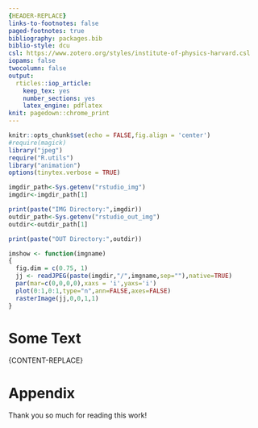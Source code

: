---
{HEADER-REPLACE}
links-to-footnotes: false
paged-footnotes: true
bibliography: packages.bib
biblio-style: dcu
csl: https://www.zotero.org/styles/institute-of-physics-harvard.csl
iopams: false
twocolumn: false
output: 
  rticles::iop_article:
    keep_tex: yes
    number_sections: yes
    latex_engine: pdflatex
knit: pagedown::chrome_print
---

```{r setup, include=FALSE}
knitr::opts_chunk$set(echo = FALSE,fig.align = 'center')
#require(magick)
library("jpeg")
require("R.utils")
library("animation")
options(tinytex.verbose = TRUE)
```

```{r variablesetup, include=TRUE, echo=FALSE,results=FALSE}
imgdir_path<-Sys.getenv("rstudio_img")
imgdir<-imgdir_path[1]

print(paste("IMG Directory:",imgdir))
outdir_path<-Sys.getenv("rstudio_out_img")
outdir<-outdir_path[1]

print(paste("OUT Directory:",outdir))

imshow <- function(imgname)
{
  fig.dim = c(0.75, 1)
  jj <- readJPEG(paste(imgdir,"/",imgname,sep=""),native=TRUE)
  par(mar=c(0,0,0,0),xaxs = 'i',yaxs='i')
  plot(0:1,0:1,type="n",ann=FALSE,axes=FALSE)
  rasterImage(jj,0,0,1,1) 
}
```
  
# Some Text {.chapter}  
  
{CONTENT-REPLACE}

```{=html}
<!-- This '<div id="refs"></div>' needs to 
be here if you have appendix pages 
otherwise you can remove it.-->
```
::: {#refs}
:::

# Appendix {-}
Thank you so much for reading this work!
